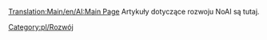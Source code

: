[[Translation:Main/en/AI:Main Page]] 
Artykuły dotyczące rozwoju NoAI są tutaj.

<!--[[Category:en/Development]]-->[[Category:pl/Rozwój]]